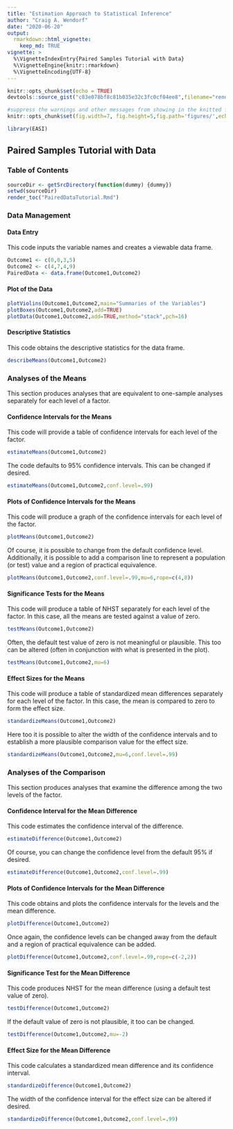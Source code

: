 ```yaml
---
title: "Estimation Approach to Statistical Inference"
author: "Craig A. Wendorf"
date: "2020-06-20"
output: 
  rmarkdown::html_vignette:
    keep_md: TRUE
vignette: >
  %\VignetteIndexEntry{Paired Samples Tutorial with Data}
  %\VignetteEngine{knitr::rmarkdown}
  %\VignetteEncoding{UTF-8}
---
```


```r
knitr::opts_chunk$set(echo = TRUE)
devtools::source_gist("c83e078bf8c81b035e32c3fc0cf04ee8",filename="render_toc.R")
```

```r
#suppress the warnings and other messages from showing in the knitted file.
knitr::opts_chunk$set(fig.width=7, fig.height=5,fig.path='figures/',echo=TRUE,warning=FALSE,message=FALSE)
```

```r
library(EASI)
```

## Paired Samples Tutorial with Data

### Table of Contents

```r
sourceDir <- getSrcDirectory(function(dummy) {dummy})
setwd(sourceDir)
render_toc("PairedDataTutorial.Rmd")
```

### Data Management

#### Data Entry

This code inputs the variable names and creates a viewable data frame.
```r
Outcome1 <- c(0,0,3,5)
Outcome2 <- c(4,7,4,9)
PairedData <- data.frame(Outcome1,Outcome2)
```

#### Plot of the Data

```r
plotViolins(Outcome1,Outcome2,main="Summaries of the Variables")
plotBoxes(Outcome1,Outcome2,add=TRUE)
plotData(Outcome1,Outcome2,add=TRUE,method="stack",pch=16)
```

#### Descriptive Statistics

This code obtains the descriptive statistics for the data frame.
```r
describeMeans(Outcome1,Outcome2)
```

### Analyses of the Means

This section produces analyses that are equivalent to one-sample analyses separately for each level of a factor.

#### Confidence Intervals for the Means

This code will provide a table of confidence intervals for each level of the factor.
```r
estimateMeans(Outcome1,Outcome2)
```

The code defaults to 95% confidence intervals. This can be changed if desired.
```r
estimateMeans(Outcome1,Outcome2,conf.level=.99)
```

#### Plots of Confidence Intervals for the Means

This code will produce a graph of the confidence intervals for each level of the factor.
```r
plotMeans(Outcome1,Outcome2)
```

Of course, it is possible to change from the default confidence level. Additionally, it is possible to add a comparison line to represent a population (or test) value and a region of practical equivalence.
```r
plotMeans(Outcome1,Outcome2,conf.level=.99,mu=6,rope=c(4,8))
```

#### Significance Tests for the Means

This code will produce a table of NHST separately for each level of the factor. In this case, all the means are tested against a value of zero.
```r
testMeans(Outcome1,Outcome2)
```

Often, the default test value of zero is not meaningful or plausible. This too can be altered (often in conjunction with what is presented in the plot).
```r
testMeans(Outcome1,Outcome2,mu=6)
```

#### Effect Sizes for the Means

This code will produce a table of standardized mean differences separately for each level of the factor. In this case, the mean is compared to zero to form the effect size.
```r
standardizeMeans(Outcome1,Outcome2)
```

Here too it is possible to alter the width of the confidence intervals and to establish a more plausible comparison value for the effect size.
```r
standardizeMeans(Outcome1,Outcome2,mu=6,conf.level=.99)
```

### Analyses of the Comparison

This section produces analyses that examine the difference among the two levels of the factor.

#### Confidence Interval for the Mean Difference

This code estimates the confidence interval of the difference.
```r
estimateDifference(Outcome1,Outcome2)
```

Of course, you can change the confidence level from the default 95% if desired.
```r
estimateDifference(Outcome1,Outcome2,conf.level=.99)
```

#### Plots of Confidence Intervals for the Mean Difference

This code obtains and plots the confidence intervals for the levels and the mean difference.
```r
plotDifference(Outcome1,Outcome2)
```

Once again, the confidence levels can be changed away from the default and a region of practical equivalence can be added.
```r
plotDifference(Outcome1,Outcome2,conf.level=.99,rope=c(-2,2))
```

#### Significance Test for the Mean Difference

This code produces NHST for the mean difference (using a default test value of zero).
```r
testDifference(Outcome1,Outcome2)
```

If the default value of zero is not plausible, it too can be changed.
```r
testDifference(Outcome1,Outcome2,mu=-2)
```

#### Effect Size for the Mean Difference

This code calculates a standardized mean difference and its confidence interval.
```r
standardizeDifference(Outcome1,Outcome2)
```

The width of the confidence interval for the effect size can be altered if desired.
```r
standardizeDifference(Outcome1,Outcome2,conf.level=.99)
```
